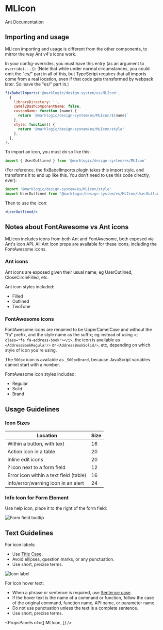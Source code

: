 
# MLIcon

[Ant Documentation](https://ant.design/components/icon)

## Importing and usage

MLIcon importing and usage is different from the other components, to mirror the way Ant v4's icons work.

In your config-overrides, you must have this entry (as an argument to `override(...)`):
(Note that while under normal circumstances, you could omit the "es/" part in all of this, but TypeScript requires that all imports come from a real location, even if that code gets transformed by webpack later. So leave the "es/" part in.)
```jsx
fixBabelImports('@marklogic/design-system/es/MLIcon',
  {
    libraryDirectory: '',
    camel2DashComponentName: false,
    customName: function (name) {
      return `@marklogic/design-system/es/MLIcon/${name}`
    },
    style: function() {
      return '@marklogic/design-system/es/MLIcon/style'
    },
  },
),
```

To import an icon, you must do so like this:
```jsx
import { UserOutlined } from '@marklogic/design-system/es/MLIcon'
```

(For reference, the fixBabelImports plugin takes this import style, and transforms it to end up like this. You don't need to use this code directly, ever):
```jsx
import '@marklogic/design-system/es/MLIcon/style'
import UserOutlined from '@marklogic/design-system/es/MLIcon/UserOutlined'
```

Then to use the icon:
```jsx
<UserOutlined/>
```

## Notes about FontAwesome vs Ant icons

MLIcon includes icons from both Ant and FontAwesome, both exposed via Ant's icon API. All Ant Icon props are available for these icons, including the FontAwesome icons.

### Ant icons

Ant icons are exposed given their usual name; eg UserOutlined, CloseCircleFilled, etc.

Ant icon styles included:

- Filled
- Outlined
- TwoTone


### FontAwesome icons
FontAwesome icons are renamed to be UpperCamelCase and without the "fa" prefix, and the style name as the suffix; eg instead of using `<i class="fa fa-address-book"></i>`, the icon is available as `<AddressBookRegular/>` or `<AddressBookSolid/>`, etc, depending on which style of icon you're using.

The `500px` icon is available as `_500pxBrand`, because JavaScript variables cannot start with a number.

FontAwesome icon styles included:
- Regular
- Solid
- Brand


## Usage Guidelines
### Icon Sizes
Location | Size 
-------- | ----
Within a button, with text | 16
Action icon in a table | 20
Inline edit icons | 20
? icon next to a form field | 12
Error icon within a text field (table) | 16
info/error/warning icon in an alert | 24

### Info Icon for Form Element
Use help icon, place it to the right of the form field:

![Form field tooltip](images/form_field_tooltip.png)

## Text Guidelines
For icon labels:
* Use [Title Case](https://elementary.io/docs/human-interface-guidelines#capitalization). 
* Avoid ellipses, question marks, or any punctuation.
* Use short, precise terms.

![Icon label](images/icon_label.png)

For icon hover text:
* When a phrase or sentence is required, use [Sentence case](https://elementary.io/docs/human-interface-guidelines#capitalization).
* If the hover text is the name of a command or function, follow the case of the original command, function name, API name, or parameter name. 
* Do not use punctuation unless the text is a complete sentence.
* Use short, precise terms.


<PropsPanels of={[
  MLIcon,
]} />
